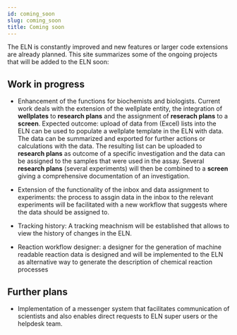 ```yaml
---
id: coming_soon
slug: coming_soon
title: Coming soon
---
```


The ELN is constantly improved and new features or larger code extensions are already planned. This site summarizes some of the ongoing projects that will be added to the ELN soon: 

## Work in progress

- Enhancement of the functions for biochemists and biologists. Current work deals with the extension of the wellplate entity, the integration of <b>wellplates</b> to <b>research plans</b> and the assignment of <b>reserach plans</b> to a <b>screen</b>.
Expected outcome: upload of data from (Excel) lists into the ELN can be used to populate a wellplate template in the ELN with data. The data can be summarized and exported for further actions or calculations with the data. The resulting list can be uploaded to <b>research plans</b> as outcome of a specific investigation and the data can be assigned to the samples that were used in the assay. Several <b>research plans</b> (several experiments) will then be combined to a <b>screen</b> giving a comprehensive documentation of an investigation.  

- Extension of the functionality of the inbox and data assignment to experiments: the process to assgin data in the inbox to the relevant experiments will be facilitated with a new workflow that suggests where the data should be assigned to. 

- Tracking history: A tracking meachnism will be established that allows to view the history of changes in the ELN. 

- Reaction workflow designer: a designer for the generation of machine readable reaction data is designed and will be implemented to the ELN as alternative way to generate the description of chemical reaction processes

## Further plans

- Implementation of a messenger system that facilitates communication of scientists and also enables direct requests to ELN super users or the helpdesk team. 
